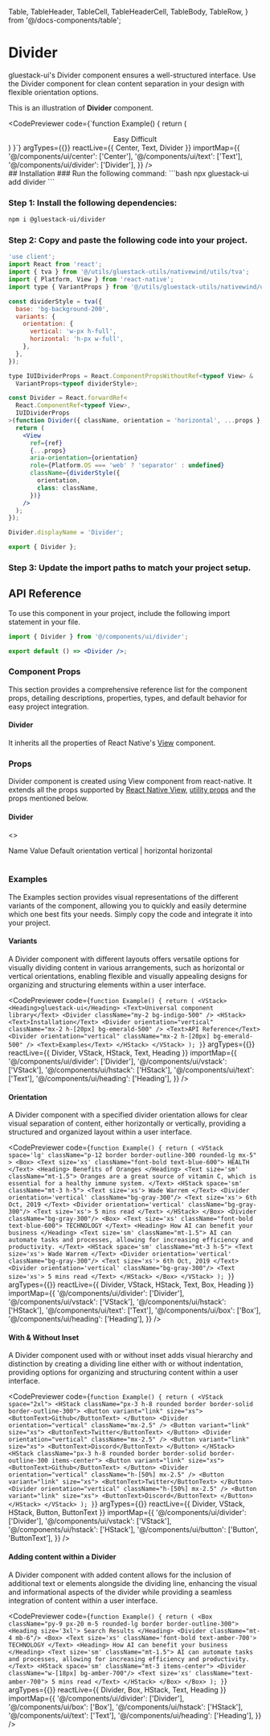 
  Table,
  TableHeader,
  TableCell,
  TableHeaderCell,
  TableBody,
  TableRow,
} from '@/docs-components/table';

# Divider

gluestack-ui's Divider component ensures a well-structured interface. Use the Divider component for clean content separation in your design with flexible orientation options.

This is an illustration of **Divider** component.

<CodePreviewer
  code={`function Example() {
  return (
<Center>
  <Text className="font-semibold">
    Easy
  </Text>
  <Divider className="my-0.5" />
  <Text className="font-semibold">
    Difficult
  </Text>
</Center>
)
}`}
  argTypes={{}}
  reactLive={{ Center, Text, Divider }}
  importMap={{
    '@/components/ui/center': ['Center'],
    '@/components/ui/text': ['Text'],
    '@/components/ui/divider': ['Divider'],
  }}
/>

<br />
## Installation

<Tabs>
<TabItem label="CLI">
### Run the following command:
  ```bash
  npx gluestack-ui add divider
  ```
</TabItem>
<TabItem label="Manual">

### Step 1: Install the following dependencies:

```bash
npm i @gluestack-ui/divider
```

### Step 2: Copy and paste the following code into your project.

```jsx
'use client';
import React from 'react';
import { tva } from '@/utils/gluestack-utils/nativewind/utils/tva';
import { Platform, View } from 'react-native';
import type { VariantProps } from '@/utils/gluestack-utils/nativewind/utils';

const dividerStyle = tva({
  base: 'bg-background-200',
  variants: {
    orientation: {
      vertical: 'w-px h-full',
      horizontal: 'h-px w-full',
    },
  },
});

type IUIDividerProps = React.ComponentPropsWithoutRef<typeof View> &
  VariantProps<typeof dividerStyle>;

const Divider = React.forwardRef<
  React.ComponentRef<typeof View>,
  IUIDividerProps
>(function Divider({ className, orientation = 'horizontal', ...props }, ref) {
  return (
    <View
      ref={ref}
      {...props}
      aria-orientation={orientation}
      role={Platform.OS === 'web' ? 'separator' : undefined}
      className={dividerStyle({
        orientation,
        class: className,
      })}
    />
  );
});

Divider.displayName = 'Divider';

export { Divider };

```

### Step 3: Update the import paths to match your project setup.

</TabItem>
</Tabs>

## API Reference

To use this component in your project, include the following import statement in your file.

```ts
import { Divider } from '@/components/ui/divider';
```

<AnatomyImage
  mobileUrl="https://i.imgur.com/WAEtXS7.png"
  webUrl="https://i.imgur.com/4Nl0JfM.png"
  classNameStyle="aspect-[513/239] md:aspect-[736/167]"
/>

```jsx
export default () => <Divider />;
```

### Component Props

This section provides a comprehensive reference list for the component props, detailing descriptions, properties, types, and default behavior for easy project integration.

#### Divider

It inherits all the properties of React Native's [View](https://reactnative.dev/docs/view) component.

### Props

Divider component is created using View component from react-native. It extends all the props supported by [React Native View](https://reactnative.dev/docs/view#props), [utility props](/ui/docs/styling/utility-and-sx-props) and the props mentioned below.

#### Divider

<>
  <Table>
    <TableHeader>
      <TableRow>
        <TableHeaderCell>Name</TableHeaderCell>
        <TableHeaderCell>Value</TableHeaderCell>
        <TableHeaderCell>Default</TableHeaderCell>
      </TableRow>
    </TableHeader>
    <TableBody>
      <TableRow>
        <TableCell>
          <InlineCode>orientation</InlineCode>
        </TableCell>
        <TableCell>vertical | horizontal</TableCell>
        <TableCell>horizontal</TableCell>
      </TableRow>
    </TableBody>
  </Table>
</>

### Examples

The Examples section provides visual representations of the different variants of the component, allowing you to quickly and easily determine which one best fits your needs. Simply copy the code and integrate it into your project.

#### Variants

A Divider component with different layouts offers versatile options for visually dividing content in various arrangements, such as horizontal or vertical orientations, enabling flexible and visually appealing designs for organizing and structuring elements within a user interface.

<CodePreviewer
  code={`function Example() {
  return (
    <VStack>
      <Heading>gluestack-ui</Heading>
      <Text>Universal component library</Text>
      <Divider className="my-2 bg-indigo-500" />
      <HStack>
        <Text>Installation</Text>
        <Divider
          orientation="vertical"
          className="mx-2 h-[20px] bg-emerald-500"
        />
        <Text>API Reference</Text>
        <Divider
          orientation="vertical"
          className="mx-2 h-[20px] bg-emerald-500"
        />
        <Text>Examples</Text>
      </HStack>
    </VStack>
  );
}`}
  argTypes={{}}
  reactLive={{ Divider, VStack, HStack, Text, Heading }}
  importMap={{
    '@/components/ui/divider': ['Divider'],
    '@/components/ui/vstack': ['VStack'],
    '@/components/ui/hstack': ['HStack'],
    '@/components/ui/text': ['Text'],
    '@/components/ui/heading': ['Heading'],
  }}
/>

#### Orientation

A Divider component with a specified divider orientation allows for clear visual separation of content, either horizontally or vertically, providing a structured and organized layout within a user interface.

<CodePreviewer
  code={`function Example() {
  return (
    <VStack
      space='lg'
      className="p-12 border border-outline-300 rounded-lg mx-5"
    >
      <Box>
        <Text size='xs' className="font-bold text-blue-600">
          HEALTH
        </Text>
        <Heading>
          Benefits of Oranges
        </Heading>
        <Text size='sm' className="mt-1.5">
          Oranges are a great source of vitamin C, which is essential for a healthy immune system.
        </Text>
        <HStack space='sm' className="mt-3 h-5">
          <Text size='xs'>
            Wade Warrem
          </Text>
          <Divider orientation='vertical' className="bg-gray-300"/>
          <Text size='xs'>
            6th Oct, 2019
          </Text>
          <Divider orientation='vertical' className="bg-gray-300"/>
          <Text size='xs'>
            5 mins read
          </Text>
        </HStack>
      </Box>
      <Divider className="bg-gray-300"/>
      <Box>
        <Text size='xs' className="font-bold text-blue-600">
          TECHNOLOGY
        </Text>
        <Heading>
          How AI can benefit your business
        </Heading>
        <Text size='sm' className="mt-1.5">
          AI can automate tasks and processes, allowing for increasing efficiency and productivity.
        </Text>
        <HStack space='sm' className="mt-3 h-5">
          <Text size='xs'>
            Wade Warrem
          </Text>
          <Divider orientation='vertical' className="bg-gray-300"/>
          <Text size='xs'>
            6th Oct, 2019
          </Text>
          <Divider orientation='vertical' className="bg-gray-300"/>
          <Text size='xs'>
            5 mins read
          </Text>
        </HStack>
      </Box>
    </VStack>
  );
}`}
  argTypes={{}}
  reactLive={{ Divider, VStack, HStack, Text, Box, Heading }}
  importMap={{
    '@/components/ui/divider': ['Divider'],
    '@/components/ui/vstack': ['VStack'],
    '@/components/ui/hstack': ['HStack'],
    '@/components/ui/text': ['Text'],
    '@/components/ui/box': ['Box'],
    '@/components/ui/heading': ['Heading'],
  }}
/>

#### With & Without Inset

A Divider component used with or without inset adds visual hierarchy and distinction by creating a dividing line either with or without indentation, providing options for organizing and structuring content within a user interface.

<CodePreviewer
  code={`function Example() {
  return (
    <VStack space="2xl">
      <HStack className="px-3 h-8 rounded border border-solid border-outline-300">
        <Button variant="link" size="xs">
          <ButtonText>Github</ButtonText>
        </Button>
        <Divider orientation="vertical" className="mx-2.5" />
        <Button variant="link" size="xs">
          <ButtonText>Twitter</ButtonText>
        </Button>
        <Divider orientation="vertical" className="mx-2.5" />
        <Button variant="link" size="xs">
          <ButtonText>Discord</ButtonText>
        </Button>
      </HStack>
      <HStack className="px-3 h-8 rounded border border-solid border-outline-300 items-center">
        <Button variant="link" size="xs">
          <ButtonText>Github</ButtonText>
        </Button>
        <Divider orientation="vertical" className="h-[50%] mx-2.5" />
        <Button variant="link" size="xs">
          <ButtonText>Twitter</ButtonText>
        </Button>
        <Divider orientation="vertical" className="h-[50%] mx-2.5" />
        <Button variant="link" size="xs">
          <ButtonText>Discord</ButtonText>
        </Button>
      </HStack>
    </VStack>
  );
}`}
  argTypes={{}}
  reactLive={{ Divider, VStack, HStack, Button, ButtonText }}
  importMap={{
    '@/components/ui/divider': ['Divider'],
    '@/components/ui/vstack': ['VStack'],
    '@/components/ui/hstack': ['HStack'],
    '@/components/ui/button': ['Button', 'ButtonText'],
  }}
/>

#### Adding content within a Divider

A Divider component with added content allows for the inclusion of additional text or elements alongside the dividing line, enhancing the visual and informational aspects of the divider while providing a seamless integration of content within a user interface.

<CodePreviewer
  code={`function Example() {
  return (
    <Box className="py-9 px-20 m-5 rounded-lg border border-outline-300">
      <Heading size='3xl'>
        Search Results
      </Heading>
      <Divider className="mt-4 mb-6"/>
      <Box>
        <Text size='xs' className='font-bold text-amber-700'>
          TECHNOLOGY
        </Text>
        <Heading>
          How AI can benefit your business
        </Heading>
        <Text size='sm' className="mt-1.5">
          AI can automate tasks and processes, allowing for increasing efficiency and productivity.
        </Text>
        <HStack space='sm' className="mt-3 items-center">
          <Divider className="w-[18px] bg-amber-700"/>
          <Text size='xs' className="text-amber-700">
            5 mins read
          </Text>
        </HStack>
      </Box>
    </Box>
  );
}`}
  argTypes={{}}
  reactLive={{ Divider, Box, HStack, Text, Heading }}
  importMap={{
    '@/components/ui/divider': ['Divider'],
    '@/components/ui/box': ['Box'],
    '@/components/ui/hstack': ['HStack'],
    '@/components/ui/text': ['Text'],
    '@/components/ui/heading': ['Heading'],
  }}
/>
